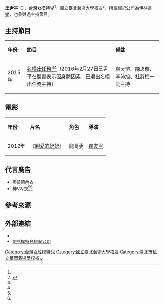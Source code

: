 {{藝人
| 姓名 = 王尹平
| 類型 = 女藝人
| 圖片 = 台北國際車展 王尹平 20071229.jpg
| 圖片尺寸 = 
| 圖片簡介 = 
| 羅馬拼音 = 
| 英文名 = Ping
| 綽號 = 
| 其他藝名 = 
| 國籍 = {{ROC}}
| 民族 = 
| 籍貫 = 
| 出生日期 = {{Birth_date_and_age|1983|6|18}}
| 出生地點 = {{TWN}}[[臺北市|臺北市]]
| 逝世日期 = 
| 逝世地點 = 
| 職業 = [[模特兒|模特兒]]、[[藝人|藝人]]
| 語言 = [[中華民國國語|國語]]
| 教育程度 = [[國立臺北藝術大學|國立臺北藝術大學]]
| 音樂類型 = 
| 演奏樂器 = 
| 出身地 = {{TWN}}
| 出道日期 = 
| 活躍年代 = 
| 唱片公司 = 
| 經紀公司 = [[伊林模特兒經紀公司|伊林娛樂]]
| 網站 = 
| 相關團體 = 我的女孩
| 獎項 = 
}} 

'''王尹平'''（{{bd|1983年|6月18日}}），[[台灣|台灣]]女[[模特兒|模特兒]]<ref name="appledaily-2016-37051755" />，[[國立臺北藝術大學|國立臺北藝術大學]]校友<ref name="chinatimes-20150212003616-260808">{{cite web|title=王尹平 PING|url=http://photo.chinatimes.com/20150212003616-260808|accessdate=2016-02-11|date=2015-02-12|publisher=[[中國時報|中國時報]]|archive-url=https://web.archive.org/web/20160222183255/http://photo.chinatimes.com/20150212003616-260808|archive-date=2016-02-22|dead-url=no|author1=社群小編}}</ref>，所屬經紀公司為[[伊林娛樂|伊林娛樂]]，也參與過主持節目。

==主持節目==
{|class="wikitable"
|- align=center
|'''年份'''||'''節目'''||'''備註'''
|-
| 2015年||[[名模出任務|名模出任務]]<ref name="appledaily-2016-37051755" /><ref name="ltn-2016-1561152"/>（2016年2月27日王尹平在臉書表示因身體因素，已退出名模出任務主持）||與大愷、陳思璇、李沛旭、杜詩梅一同主持
|}

==電影==
{|class="wikitable"
|- align=center
|'''年份'''||'''片名'''||'''角色'''||'''導演'''
|-
| 2012年||《[[親愛的奶奶|親愛的奶奶]]》||龍哥妻||[[瞿友寧|瞿友寧]]
|}

==代言廣告==
*奧黛莉內衣
*神V內衣<ref name="appledaily-2016-37051755" /><ref name="ltn-2016-1561152" />

==參考來源==
{{reflist|39em|refs=
<ref name="ltn-2016-1561152">{{cite news|url=http://ent.ltn.com.tw/news/breakingnews/1561152|title=（影音）王尹平領軍 伊林名模來勢「胸胸」|date=2016-01-04|accessdate=2016-02-11|author1=馮亦寧|author2=王文麟（攝影）|publisher=[[自由時報|自由時報]]|archive-date=2020-10-28|archive-url=https://web.archive.org/web/20201028200644/https://ent.ltn.com.tw/news/breakingnews/1561152|dead-url=no}}</ref>
<ref name="appledaily-2016-37051755">{{cite news|url=http://www.appledaily.com.tw/appledaily/article/supplement/20160206/37051755/|title=美胸名模 王尹平|date=2016-02-06|accessdate=2016-02-11|author1=楊智雯|author2=張世平（攝影）|publisher=[[台灣蘋果日報|台灣蘋果日報]]|archive-date=2017-08-10|archive-url=https://web.archive.org/web/20170810151814/http://www.appledaily.com.tw/appledaily/article/supplement/20160206/37051755|dead-url=no}}</ref>
}}

==外部連結==
{{commonscat|Vickey Wang}}
*{{facebook|王尹平-Ping-140425636112938}}
*[https://web.archive.org/web/20121204131601/http://www.eelin.com.tw/ 伊林模特兒經紀公司]

{{伊林娛樂|state=collapsed}}
[[Category:台灣女性模特兒|Category:台灣女性模特兒]]
[[Category:國立臺北藝術大學校友|Category:國立臺北藝術大學校友]]
[[Category:臺北市私立華岡藝術學校校友|Category:臺北市私立華岡藝術學校校友]]